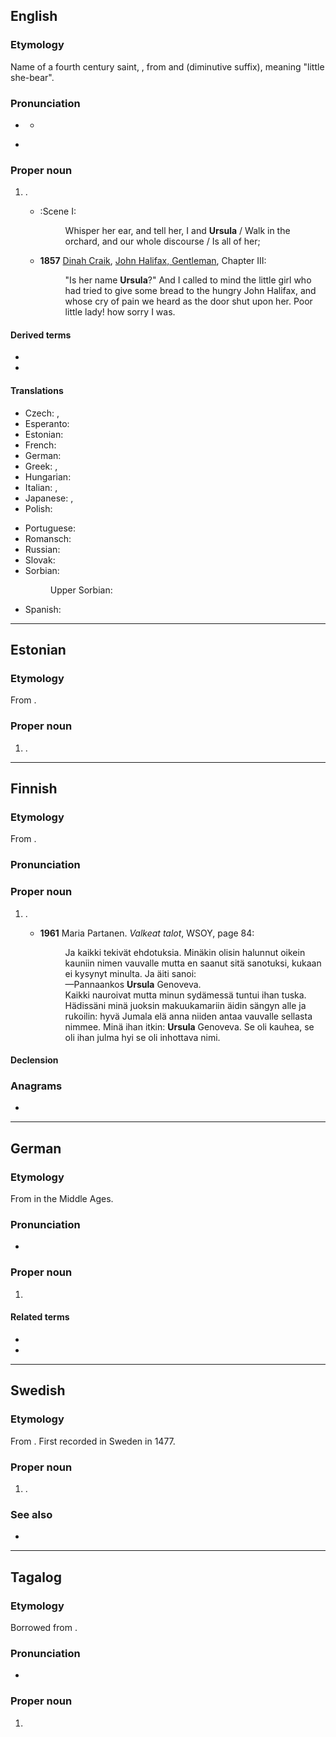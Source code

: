 {{also|Úrsula|Uršula|Uršuľa}}
==English==
{{wikipedia}}

===Etymology===
Name of a fourth century saint, {{der|en|la|Ursula}}, from {{m|la|ursa||female bear}} and {{m|la|-ula}} (diminutive suffix), meaning "little she-bear".

===Pronunciation===
* {{a|UK}} {{IPA|en|/ˈɜː(ɹ).sjʊ.lə/|/ˈɜː(ɹ).ʃʊ.lə/}}
** {{audio|en|LL-Q1860 (eng)-Vealhurl-Ursula.wav|Audio (UK)}}
* {{a|US}} {{IPA|en|/ˈɝ.sə.lə/}}

===Proper noun===
{{en-proper noun}}

# {{given name|en|female|from=Latin}}.
#* {{RQ:Shakespeare Ado|III}}:Scene I:
#*: Whisper her ear, and tell her, I and '''Ursula''' / Walk in the orchard, and our whole discourse / Is all of her;
#* '''1857''' [[w:Dinah Craik|Dinah Craik]], [[s:John Halifax, Gentleman/Chapter III|John Halifax, Gentleman]], Chapter III:
#*: "Is her name '''Ursula'''?" And I called to mind the little girl who had tried to give some bread to the hungry John Halifax, and whose cry of pain we heard as the door shut upon her. Poor little lady! how sorry I was.

====Derived terms====
* {{l|en|Ursulian}}
* {{l|en|Ursuline}}

====Translations====
{{trans-top|female given name}}
* Czech: {{t|cs|Uršula}}, {{t+|cs|Voršila|f}}
* Esperanto: {{t|eo|Ursula}}
* Estonian: {{t|et|Ursula}}
* French: {{t+|fr|Ursule|f}}
* German: {{t+|de|Ursula}}
* Greek: {{t+|el|Ούρσουλα|f}}, {{t+|el|Ουρσούλα|f}}
* Hungarian: {{t+|hu|Orsolya}}
* Italian: {{t+|it|Orsola}}, {{t+|it|Ursula}}
* Japanese: {{t|ja|ウルスラ|tr=urusura}}, {{t|ja|アーシュラ|tr=āshura}}
* Polish: {{t+|pl|Urszula}}
{{trans-mid}}
* Portuguese: {{t+|pt|Úrsula|f}}
* Romansch: {{t|rm|Uorschla|f}}
* Russian: {{t|ru|Урсу́ла|m}}
* Slovak: {{t|sk|Uršuľa|f}}
* Sorbian:
*: Upper Sorbian: {{t+|hsb|Wórša|f}}
* Spanish: {{t+|es|Úrsula}}
{{trans-bottom}}

----

==Estonian==

===Etymology===
From {{der|et|la|Ursula}}.

===Proper noun===
{{head|et|proper noun}}

# {{given name|et|female}}.

----

==Finnish==

===Etymology===
From {{bor|fi|la|Ursula}}.

===Pronunciation===
{{fi-pronunciation}}

===Proper noun===
{{fi-proper noun}}

# {{given name|fi|female}}.
#* '''1961''' Maria Partanen. ''Valkeat talot'', WSOY, page 84:
#*: Ja kaikki tekivät ehdotuksia. Minäkin olisin halunnut oikein kauniin nimen vauvalle mutta en saanut sitä sanotuksi, kukaan ei kysynyt minulta. Ja äiti sanoi:
#*: —Pannaankos '''Ursula''' Genoveva.
#*: Kaikki nauroivat mutta minun sydämessä tuntui ihan tuska. Hädissäni minä juoksin makuukamariin äidin sängyn alle ja rukoilin: hyvä Jumala elä anna niiden antaa vauvalle sellasta nimmee. Minä ihan itkin: '''Ursula''' Genoveva. Se oli kauhea, se oli ihan julma hyi se oli inhottava nimi.

====Declension====
{{fi-decl-kulkija|Ursul|a}}

===Anagrams===
* {{anagrams|fi|a=alrsuu|luraus}}

----

==German==

===Etymology===
From {{der|de|la|Ursula}} in the Middle Ages.

===Pronunciation===
* {{audio|de|De-Ursula.ogg|Audio}}

===Proper noun===
{{head|de|proper noun}}

# {{given name|de|female|populartype=very|popular=in German speaking countries from the 1930's to the 1960's}}

====Related terms====
* {{l|de|Ursel}}
* {{l|de|Uschi}}

----

==Swedish==

===Etymology===
From {{der|sv|la|Ursula}}. First recorded in Sweden in 1477.

===Proper noun===
{{sv-proper noun|c}}

# {{given name|sv|female}}.

===See also===
* {{l|da|Yrsa}}

----

==Tagalog==

===Etymology===
Borrowed from {{bor|tl|es|Úrsula}}.

===Pronunciation===
* {{tl-IPA|úrsula}}

===Proper noun===
{{tl-proper noun}}

# {{given name|tl|female|from=Spanish}}